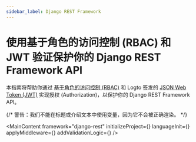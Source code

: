 ```yaml
---
sidebar_label: Django REST Framework
---
```




# 使用基于角色的访问控制 (RBAC) 和 JWT 验证保护你的 Django REST Framework API

本指南将帮助你通过 [基于角色的访问控制 (RBAC)](/authorization/role-based-access-control) 和 Logto 签发的 [JSON Web Token (JWT)](https://auth.wiki/jwt) 实现授权 (Authorization)，以保护你的 Django REST Framework API。

{/* 警告：我们不能在标题或介绍文本中使用变量，因为它不会被正确渲染。 */}

<MainContent
  framework="django-rest"
  initializeProject={<InitProject />}
  languageInit={<Init />}
  applyMiddleware={<ApplyMiddleware />}
  addValidationLogic={<AddValidationLogic framework="django-rest" />}
/>
